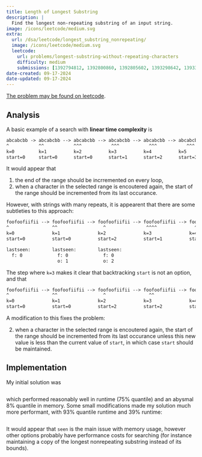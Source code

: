 ```yaml
---
title: Length of Longest Substring
description: |
  Find the longest non-repeating substring of an input string.
image: /icons/leetcode/medium.svg
extra:
  url: /dsa/leetcode/longest_substring_nonrepeating/
  image: /icons/leetcode/medium.svg
  leetcode:
    url: problems/longest-substring-without-repeating-characters
    difficulty: medium
    submissions: [1392794812, 1392800860, 1392805602, 1393298642, 1393330624]
date-created: 09-17-2024
date-updated: 09-17-2024
---
```



[The problem may be found on leetcode](https://leetcode.com/problems/longest-substring-without-repeating-characters/).


## Analysis


A basic example of a search with **linear time complexity** is

```default
abcabcbb -> abcabcbb --> abcabcbb --> abcabcbb --> abcabcbb --> abcabcbb
^           ^^           ^^^           ^^^           ^^^           ^^^ 
k=0         k=1          k=2          k=3          k=4          k=5
start=0     start=0      start=0      start=1      start=2      start=3
```

It would appear that 

1. the end of the range should be incrremented on every loop,
2. when a character in the selected range is encoutered again, the start of the 
   range should be incremented from its last occurance.

However, with strings with many repeats, it is appearent that there are some
subtleties to this approach:

```default
foofoofiifii --> foofoofiifii --> foofoofiifii --> foofoofiifii --> foofoofiifii 
^                ^^                 ^               ^^^^              ^^^^
k=0              k=1              k=2              k=3              k=4
start=0          start=0          start=2          start=1          start=4

lastseen:        lastseen:        lastseen:
  f: 0             f: 0             f: 0
                   o: 1             o: 2
```

The step where ``k=3`` makes it clear that backtracking ``start`` is not an 
option, and that


```default
foofoofiifii --> foofoofiifii --> foofoofiifii --> foofoofiifii --> foofoofiifii 
^                ^^                 ^                ^^                 ^
k=0              k=1              k=2              k=3              k=4
start=0          start=0          start=2          start=2          start=4
```

A modification to this fixes the problem:

2. when a character in the selected range is encoutered again, the start of the 
   range should be incremented from its last occurance unless this new value is
   less than the current value of ``start``, in which case ``start`` should be
   maintained.


## Implementation

My initial solution was

```.python
```

which performed reasonably well in runtime ($75\%$ quantile) and an abysmal
$8\%$ quantile in memory. Some small modifications made my solution much more
performant, with $93\%$ quantile runtime and $39\%$ runtime:

```.python
```

It would appear that ``seen`` is the main issue with memory usage, however 
other options probably have performance costs for searching (for instance 
maintaining a copy of the longest nonrepeating substring instead of its 
bounds).


